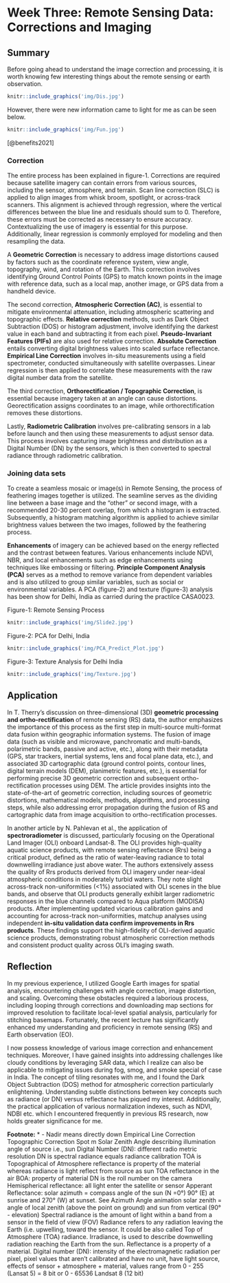# Week Three: Remote Sensing Data: Corrections and Imaging

## Summary

Before going ahead to understand the image correction and processing, it is worth knowing few interesting things about the remote sensing or earth observation.

```r

knitr::include_graphics('img/Dis.jpg')

```

However, there were new information came to light for me as can be seen below.

```r

knitr::include_graphics('img/Fun.jpg')

```

[@benefits2021]

### Correction

The entire process has been explained in figure-1. Corrections are required because satellite imagery can contain errors from various sources, including the sensor, atmosphere, and terrain. Scan line correction (SLC) is applied to align images from whisk broom, spotlight, or across-track scanners. This alignment is achieved through regression, where the vertical differences between the blue line and residuals should sum to 0. Therefore, these errors must be corrected as necessary to ensure accuracy. Contextualizing the use of imagery is essential for this purpose. Additionally, linear regression is commonly employed for modeling and then resampling the data.

A **Geometric Correction** is necessary to address image distortions caused by factors such as the coordinate reference system, view angle, topography, wind, and rotation of the Earth. This correction involves identifying Ground Control Points (GPS) to match known points in the image with reference data, such as a local map, another image, or GPS data from a handheld device.

The second correction, **Atmospheric Correction (AC)**, is essential to mitigate environmental attenuation, including atmospheric scattering and topographic effects. **Relative correction** methods, such as Dark Object Subtraction (DOS) or histogram adjustment, involve identifying the darkest value in each band and subtracting it from each pixel. **Pseudo-Invariant Features (PIFs)** are also used for relative correction. **Absolute Correction** entails converting digital brightness values into scaled surface reflectance. **Empirical Line Correction** involves in-situ measurements using a field spectrometer, conducted simultaneously with satellite overpasses. Linear regression is then applied to correlate these measurements with the raw digital number data from the satellite.

The third correction, **Orthorectification / Topographic Correction**, is essential because imagery taken at an angle can cause distortions. Georectification assigns coordinates to an image, while orthorectification removes these distortions.

Lastly, **Radiometric Calibration** involves pre-calibrating sensors in a lab before launch and then using these measurements to adjust sensor data. This process involves capturing image brightness and distribution as a Digital Number (DN) by the sensors, which is then converted to spectral radiance through radiometric calibration.

### Joining data sets

To create a seamless mosaic or image(s) in Remote Sensing, the process of feathering images together is utilized. The seamline serves as the dividing line between a base image and the "other" or second image, with a recommended 20-30 percent overlap, from which a histogram is extracted. Subsequently, a histogram matching algorithm is applied to achieve similar brightness values between the two images, followed by the feathering process.

**Enhancements** of imagery can be achieved based on the energy reflected and the contrast between features. Various enhancements include NDVI, NBR, and local enhancements such as edge enhancements using techniques like embossing or filtering. **Principle Component Analysis (PCA)** serves as a method to remove variance from dependent variables and is also utilized to group similar variables, such as social or environmental variables. A PCA (figure-2) and texture (figure-3) analysis has been show for Delhi, India as carried during the practilce CASA0023.

Figure-1: Remote Sensing Process

```r

knitr::include_graphics('img/Slide2.jpg')

```

Figure-2: PCA for Delhi, India
```r

knitr::include_graphics('img/PCA_Predict_Plot.jpg')

```

Figure-3: Texture Analysis for Delhi India
```r

knitr::include_graphics('img/Texture.jpg')

```



## Application

In T. Therry's discussion on three-dimensional (3D) **geometric processing and ortho-rectification** of remote sensing (RS) data, the author emphasizes the importance of this process as the first step in multi-source multi-format data fusion within geographic information systems. The fusion of image data (such as visible and microwave, panchromatic and multi-bands, polarimetric bands, passive and active, etc.), along with their metadata (GPS, star trackers, inertial systems, lens and focal plane data, etc.), and associated 3D cartographic data (ground control points, contour lines, digital terrain models (DEM), planimetric features, etc.), is essential for performing precise 3D geometric correction and subsequent ortho-rectification processes using DEM. The article provides insights into the state-of-the-art of geometric correction, including sources of geometric distortions, mathematical models, methods, algorithms, and processing steps, while also addressing error propagation during the fusion of RS and cartographic data from image acquisition to ortho-rectification processes.

In another article by N. Pahlevan et al., the application of **spectroradiometer** is discussed, particularly focusing on the Operational Land Imager (OLI) onboard Landsat-8. The OLI provides high-quality aquatic science products, with remote sensing reflectance (Rrs) being a critical product, defined as the ratio of water-leaving radiance to total downwelling irradiance just above water. The authors extensively assess the quality of Rrs products derived from OLI imagery under near-ideal atmospheric conditions in moderately turbid waters. They note slight across-track non-uniformities (\<1%) associated with OLI scenes in the blue bands, and observe that OLI products generally exhibit larger radiometric responses in the blue channels compared to Aqua platform (MODISA) products. After implementing updated vicarious calibration gains and accounting for across-track non-uniformities, matchup analyses using independent **in-situ validation data confirm improvements in Rrs products**. These findings support the high-fidelity of OLI-derived aquatic science products, demonstrating robust atmospheric correction methods and consistent product quality across OLI's imaging swath.

## Reflection

In my previous experience, I utilized Google Earth images for spatial analysis, encountering challenges with angle correction, image distortion, and scaling. Overcoming these obstacles required a laborious process, including looping through corrections and downloading map sections for improved resolution to facilitate local-level spatial analysis, particularly for stitching basemaps. Fortunately, the recent lecture has significantly enhanced my understanding and proficiency in remote sensing (RS) and Earth observation (EO).

I now possess knowledge of various image correction and enhancement techniques. Moreover, I have gained insights into addressing challenges like cloudy conditions by leveraging SAR data, which I realize can also be applicable to mitigating issues during fog, smog, and smoke special of case in India. The concept of tiling resonates with me, and I found the Dark Object Subtraction (DOS) method for atmospheric correction particularly enlightening. Understanding subtle distinctions between key concepts such as radiance (or DN) versus reflectance has piqued my interest. Additionally, the practical application of various normalization indexes, such as NDVI, NDBI etc. which I encountered frequently in previous RS research, now holds greater significance for me.


**Footnote:** \* - Nadir means directly down Empirical Line Correction Topographic Correction Spot m Solar Zenith Angle describing illumination angle of source i.e., sun Digital Number (DN): different radio metric resolution DN is spectral radiance equals radiance calibration TOA is Topographical of Atmosphere reflectance is property of the material whereas radiance is light reflect from source as sun TOA reflectance in the air BOA: property of material DN is the roll number on the camera Hemispherical reflectance: all light enter the satellite or sensor Apperant Reflectance: solar azimuth = compass angle of the sun (N =0°) 90° (E) at sunrise and 270° (W) at sunset. See Azimuth Angle animation solar zenith = angle of local zenith (above the point on ground) and sun from vertical (90° - elevation) Spectral radiance is the amount of light within a band from a sensor in the field of view (FOV) Radiance refers to any radiation leaving the Earth (i.e. upwelling, toward the sensor. It could be also called Top of Atmosphere (TOA) radiance. Irradiance, is used to describe downwelling radiation reaching the Earth from the sun. Reflectance is a property of a material. Digital number (DN): intensity of the electromagnetic radiation per pixel, pixel values that aren't calibrated and have no unit, have light source, effects of sensor + atmosphere + material, values range from 0 - 255 (Lansat 5) = 8 bit or 0 - 65536 Landsat 8 (12 bit)
